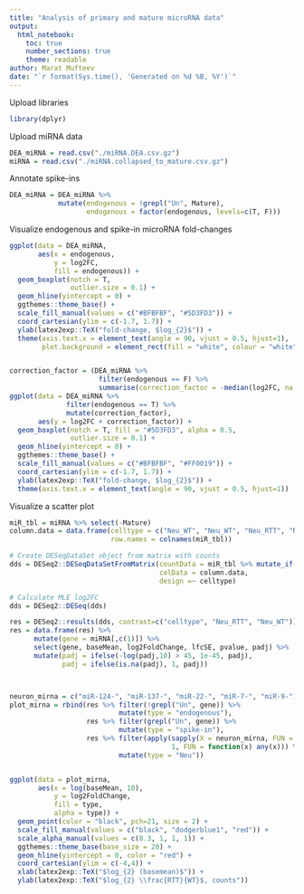 ```yaml
---
title: "Analysis of primary and mature microRNA data"
output:
  html_notebook:
    toc: true
    number_sections: true
    theme: readable
author: Marat Mufteev
date: "`r format(Sys.time(), 'Generated on %d %B, %Y')`"
---
```


Upload libraries
```r
library(dplyr)
```

Upload miRNA data
```r
DEA_miRNA = read.csv("./miRNA.DEA.csv.gz")
miRNA = read.csv("./miRNA.collapsed_to_mature.csv.gz")
```

Annotate spike-ins
```r
DEA_miRNA = DEA_miRNA %>%
            mutate(endogenous = !grepl("Un", Mature),
                   endogenous = factor(endogenous, levels=c(T, F)))
```

Visualize endogenous and spike-in microRNA fold-changes
```r
ggplot(data = DEA_miRNA,
       aes(x = endogenous,
           y = log2FC,
           fill = endogenous)) +
  geom_boxplot(notch = T,
               outlier.size = 0.1) +
  geom_hline(yintercept = 0) +
  ggthemes::theme_base() +
  scale_fill_manual(values = c("#BFBFBF", "#5D3FD3")) +
  coord_cartesian(ylim = c(-1.7, 1.7)) +
  ylab(latex2exp::TeX("fold-change, $log_{2}$")) +
  theme(axis.text.x = element_text(angle = 90, vjust = 0.5, hjust=1),
        plot.background = element_rect(fill = "white", colour = "white", size = 1))


correction_factor = (DEA_miRNA %>%
                      filter(endogenous == F) %>%
                      summarise(correction_factor = -median(log2FC, na.rm = T)))$correction_factor
ggplot(data = DEA_miRNA %>%
              filter(endogenous == T) %>% 
              mutate(correction_factor),
       aes(y = log2FC + correction_factor)) +
  geom_boxplot(notch = T, fill = "#5D3FD3", alpha = 0.5,
               outlier.size = 0.1) +
  geom_hline(yintercept = 0) +
  ggthemes::theme_base() +
  scale_fill_manual(values = c("#BFBFBF", "#FF0019")) +
  coord_cartesian(ylim = c(-1.7, 1.7)) +
  ylab(latex2exp::TeX("fold-change, $log_{2}$")) +
  theme(axis.text.x = element_text(angle = 90, vjust = 0.5, hjust=1))
```

Visualize a scatter plot
```r
miR_tbl = miRNA %>% select(-Mature)
column.data = data.frame(celltype = c("Neu_WT", "Neu_WT", "Neu_RTT", "Neu_RTT"), 
                         row.names = colnames(miR_tbl))

# Create DESeqDataSet object from matrix with counts
dds = DESeq2::DESeqDataSetFromMatrix(countData = miR_tbl %>% mutate_if(is.numeric, as.integer),
                                     colData = column.data,
                                     design =~ celltype)

# Calculate MLE log2FC
dds = DESeq2::DESeq(dds)

res = DESeq2::results(dds, contrast=c("celltype", "Neu_RTT", "Neu_WT"))
res = data.frame(res) %>%
      mutate(gene = miRNA[,c(1)]) %>%
      select(gene, baseMean, log2FoldChange, lfcSE, pvalue, padj) %>%
      mutate(padj = ifelse(-log(padj,10) > 45, 1e-45, padj),
             padj = ifelse(is.na(padj), 1, padj))



neuron_mirna = c("miR-124-", "miR-137-", "miR-22-", "miR-7-", "miR-9-")
plot_mirna = rbind(res %>% filter(!grepl("Un", gene)) %>%
                           mutate(type = "endogenous"),
                   res %>% filter(grepl("Un", gene)) %>%
                           mutate(type = "spike-in"),
                   res %>% filter(apply(sapply(X = neuron_mirna, FUN = function(x) grepl(x, gene)), 
                                        1, FUN = function(x) any(x))) %>%
                           mutate(type = "Neu"))


ggplot(data = plot_mirna,
       aes(x = log(baseMean, 10),
           y = log2FoldChange,
           fill = type,
           alpha = type)) +
  geom_point(color = "black", pch=21, size = 2) +
  scale_fill_manual(values = c("black", "dodgerblue1", "red")) +
  scale_alpha_manual(values = c(0.3, 1, 1, 1)) +
  ggthemes::theme_base(base_size = 20) +
  geom_hline(yintercept = 0, color = "red") +
  coord_cartesian(ylim = c(-4,4)) +
  xlab(latex2exp::TeX("$log_{2} (basemean)$")) +
  ylab(latex2exp::TeX("$log_{2} \\frac{RTT}{WT}$, counts"))
```




